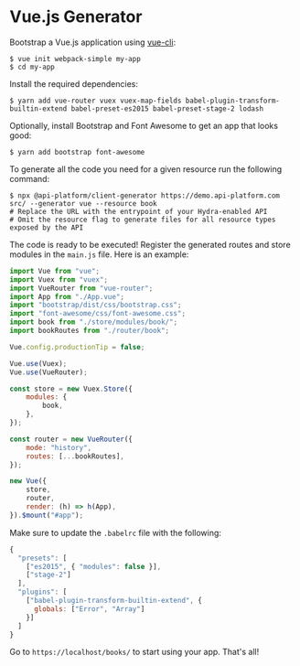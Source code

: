 # Vue.js Generator

Bootstrap a Vue.js application using [vue-cli](https://github.com/vuejs/vue-cli):

    $ vue init webpack-simple my-app
    $ cd my-app

Install the required dependencies:

    $ yarn add vue-router vuex vuex-map-fields babel-plugin-transform-builtin-extend babel-preset-es2015 babel-preset-stage-2 lodash

Optionally, install Bootstrap and Font Awesome to get an app that looks good:

    $ yarn add bootstrap font-awesome

To generate all the code you need for a given resource run the following command:

    $ npx @api-platform/client-generator https://demo.api-platform.com src/ --generator vue --resource book
    # Replace the URL with the entrypoint of your Hydra-enabled API
    # Omit the resource flag to generate files for all resource types exposed by the API

The code is ready to be executed! Register the generated routes and store modules in the `main.js` file. Here is an example:

```javascript
import Vue from "vue";
import Vuex from "vuex";
import VueRouter from "vue-router";
import App from "./App.vue";
import "bootstrap/dist/css/bootstrap.css";
import "font-awesome/css/font-awesome.css";
import book from "./store/modules/book/";
import bookRoutes from "./router/book";

Vue.config.productionTip = false;

Vue.use(Vuex);
Vue.use(VueRouter);

const store = new Vuex.Store({
    modules: {
        book,
    },
});

const router = new VueRouter({
    mode: "history",
    routes: [...bookRoutes],
});

new Vue({
    store,
    router,
    render: (h) => h(App),
}).$mount("#app");
```

Make sure to update the `.babelrc` file with the following:

```javascript
{
  "presets": [
    ["es2015", { "modules": false }],
    ["stage-2"]
  ],
  "plugins": [
    ["babel-plugin-transform-builtin-extend", {
      globals: ["Error", "Array"]
    }]
  ]
}
```

Go to `https://localhost/books/` to start using your app.
That's all!
